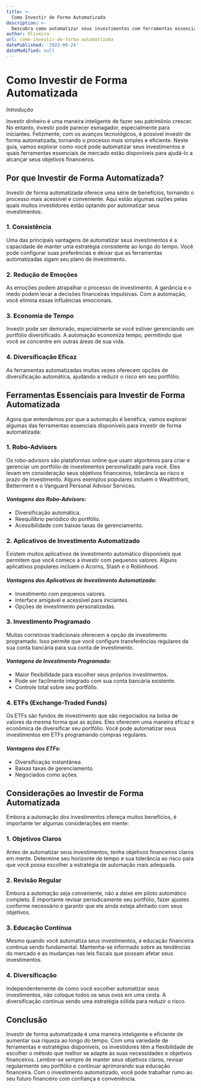 ```yaml
---
title: >-
  Como Investir de Forma Automatizada
description: >-
  Descubra como automatizar seus investimentos com ferramentas essenciais de mercado para alcançar seus objetivos financeiros.
author: Oliveira
url: como-investir-de-forma-automatizada
datePublished: '2023-09-24'
dateModified: null
---
```


# Como Investir de Forma Automatizada

*Introdução*

Investir dinheiro é uma maneira inteligente de fazer seu patrimônio crescer. No entanto, investir pode parecer esmagador, especialmente para iniciantes. Felizmente, com os avanços tecnológicos, é possível investir de forma automatizada, tornando o processo mais simples e eficiente. Neste guia, vamos explorar como você pode automatizar seus investimentos e quais ferramentas essenciais de mercado estão disponíveis para ajudá-lo a alcançar seus objetivos financeiros.

## Por que Investir de Forma Automatizada?

Investir de forma automatizada oferece uma série de benefícios, tornando o processo mais acessível e conveniente. Aqui estão algumas razões pelas quais muitos investidores estão optando por automatizar seus investimentos:

### **1. Consistência**

Uma das principais vantagens de automatizar seus investimentos é a capacidade de manter uma estratégia consistente ao longo do tempo. Você pode configurar suas preferências e deixar que as ferramentas automatizadas sigam seu plano de investimento.

### **2. Redução de Emoções**

As emoções podem atrapalhar o processo de investimento. A ganância e o medo podem levar a decisões financeiras impulsivas. Com a automação, você elimina essas influências emocionais.

### **3. Economia de Tempo**

Investir pode ser demorado, especialmente se você estiver gerenciando um portfólio diversificado. A automação economiza tempo, permitindo que você se concentre em outras áreas de sua vida.

### **4. Diversificação Eficaz**

As ferramentas automatizadas muitas vezes oferecem opções de diversificação automática, ajudando a reduzir o risco em seu portfólio.

## Ferramentas Essenciais para Investir de Forma Automatizada

Agora que entendemos por que a automação é benéfica, vamos explorar algumas das ferramentas essenciais disponíveis para investir de forma automatizada:

### **1. Robo-Advisors**

Os robo-advisors são plataformas online que usam algoritmos para criar e gerenciar um portfólio de investimentos personalizado para você. Eles levam em consideração seus objetivos financeiros, tolerância ao risco e prazo de investimento. Alguns exemplos populares incluem o Wealthfront, Betterment e o Vanguard Personal Advisor Services.

#### *Vantagens dos Robo-Advisors:*

- Diversificação automática.
- Reequilíbrio periódico do portfólio.
- Acessibilidade com baixas taxas de gerenciamento.

### **2. Aplicativos de Investimento Automatizado**

Existem muitos aplicativos de investimento automático disponíveis que permitem que você comece a investir com pequenos valores. Alguns aplicativos populares incluem o Acorns, Stash e o Robinhood.

#### *Vantagens dos Aplicativos de Investimento Automatizado:*

- Investimento com pequenos valores.
- Interface amigável e acessível para iniciantes.
- Opções de investimento personalizadas.

### **3. Investimento Programado**

Muitas corretoras tradicionais oferecem a opção de investimento programado. Isso permite que você configure transferências regulares da sua conta bancária para sua conta de investimento.

#### *Vantagens do Investimento Programado:*

- Maior flexibilidade para escolher seus próprios investimentos.
- Pode ser facilmente integrado com sua conta bancária existente.
- Controle total sobre seu portfólio.

### **4. ETFs (Exchange-Traded Funds)**

Os ETFs são fundos de investimento que são negociados na bolsa de valores da mesma forma que as ações. Eles oferecem uma maneira eficaz e econômica de diversificar seu portfólio. Você pode automatizar seus investimentos em ETFs programando compras regulares.

#### *Vantagens dos ETFs:*

- Diversificação instantânea.
- Baixas taxas de gerenciamento.
- Negociados como ações.

## Considerações ao Investir de Forma Automatizada

Embora a automação dos investimentos ofereça muitos benefícios, é importante ter algumas considerações em mente:

### **1. Objetivos Claros**

Antes de automatizar seus investimentos, tenha objetivos financeiros claros em mente. Determine seu horizonte de tempo e sua tolerância ao risco para que você possa escolher a estratégia de automação mais adequada.

### **2. Revisão Regular**

Embora a automação seja conveniente, não a deixe em piloto automático completo. É importante revisar periodicamente seu portfólio, fazer ajustes conforme necessário e garantir que ele ainda esteja alinhado com seus objetivos.

### **3. Educação Contínua**

Mesmo quando você automatiza seus investimentos, a educação financeira continua sendo fundamental. Mantenha-se informado sobre as tendências do mercado e as mudanças nas leis fiscais que possam afetar seus investimentos.

### **4. Diversificação**

Independentemente de como você escolher automatizar seus investimentos, não coloque todos os seus ovos em uma cesta. A diversificação continua sendo uma estratégia sólida para reduzir o risco.

## Conclusão

Investir de forma automatizada é uma maneira inteligente e eficiente de aumentar sua riqueza ao longo do tempo. Com uma variedade de ferramentas e estratégias disponíveis, os investidores têm a flexibilidade de escolher o método que melhor se adapte às suas necessidades e objetivos financeiros. Lembre-se sempre de manter seus objetivos claros, revisar regularmente seu portfólio e continuar aprimorando sua educação financeira. Com o investimento automatizado, você pode trabalhar rumo ao seu futuro financeiro com confiança e conveniência.
